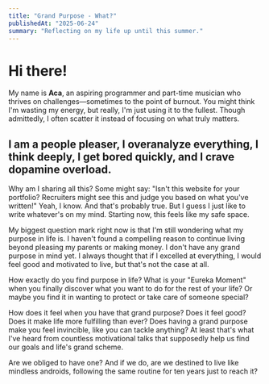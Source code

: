 ```yaml
---
title: "Grand Purpose - What?"
publishedAt: "2025-06-24"
summary: "Reflecting on my life up until this summer."
---
```


# Hi there!

My name is **Aca**, an aspiring programmer and part-time musician who thrives on challenges—sometimes to the point of burnout. You might think I'm wasting my energy, but really, I'm just using it to the fullest. Though admittedly, I often scatter it instead of focusing on what truly matters.

## I am a people pleaser, I overanalyze everything, I think deeply, I get bored quickly, and I crave dopamine overload.

Why am I sharing all this? Some might say: 
"Isn't this website for your portfolio? Recruiters might see this and judge you based on what you've written!"
Yeah, I know. And that's probably true. But I guess I just like to write whatever's on my mind. Starting now, this feels like my safe space.

My biggest question mark right now is that I'm still wondering what my purpose in life is. I haven't found a compelling reason to continue living beyond pleasing my parents or making money. I don't have any grand purpose in mind yet. I always thought that if I excelled at everything, I would feel good and motivated to live, but that's not the case at all.

How exactly do you find purpose in life? What is your "Eureka Moment" when you finally discover what you want to do for the rest of your life? Or maybe you find it in wanting to protect or take care of someone special?

How does it feel when you have that grand purpose? Does it feel good? Does it make life more fulfilling than ever? Does having a grand purpose make you feel invincible, like you can tackle anything? At least that's what I've heard from countless motivational talks that supposedly help us find our goals and life's grand scheme.

Are we obliged to have one? And if we do, are we destined to live like mindless androids, following the same routine for ten years just to reach it?